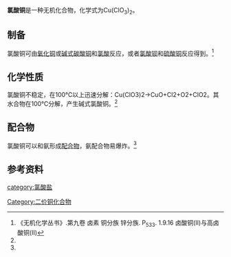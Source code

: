 {{chembox
| verifiedrevid = 
|  Name = 氯酸铜
| ImageFileL1 = Cu2+.svg
| ImageSizeL1 = 56px
| ImageFileR1 = Chlorat-Ion.svg
| ImageFile= Chlorat-Ion.svg
| ImageSize = 141px 
| ImageSizeR1 = 141px
|   ImageName = 
|   OtherNames = 氯酸铜(II)
| Section1 = {{Chembox Identifiers
|   ChemSpiderID_Ref = {{chemspidercite|correct|chemspider}}
| ChemSpiderID = 
| PubChem =
| InChI =
| InChIKey =
| SMILES = [Cu+2].[O-]Cl(=O)=O.O=Cl([O-])=O
| StdInChI_Ref = {{stdinchicite|correct|chemspider}}
| StdInChI =
| StdInChIKey_Ref = {{stdinchicite|correct|chemspider}}
| StdInChIKey = 
| CASNo = 14721-21-2
| CASNo_Ref = {{Cascite|correct|CAS}}
  }}
| Section2 = {{Chembox Properties
|   Formula = Cu(ClO<sub>3</sub>)<sub>2</sub>
|   MolarMass = 230.452（无水）<br />302.516（四水）<br />338.548（六水）
|   Appearance = 易潮解的绿色晶体<ref name=bj>《无机化合物的性质表解》.商务出版社.1957年.P<sub>145</sub>. 六水合氯酸铜</ref>
|   Density = 
|   MeltingPt = 65℃（六水）<ref name=bj />
|   BoilingPt = 
|   Solvent = 
|   SolubleOther = 易溶于水和醇<ref name=bj />
  }}
| Section7 = {{Chembox Hazards
|  EUHazardSymbol =
|  RPhrases =
|  SPhrases =
|  FlashPt = 
|  pKa = 
|  pKb = 
|  EUClass =
|  EUIndex = 
|  MainHazards = 
|  NFPA-H = 
|  NFPA-F = 
|  NFPA-R = 
|  NFPA-O = 
|  RSPhrases = 
|  Autoignition = 
|  ExploLimits = 
|  PEL = 
  }}
| Section8 = {{Chembox Related
|   Function = 
|   OtherFunctn = 
|   OtherCpds = [[高氯酸铜|高氯酸铜]]
  }}
}}
'''氯酸铜'''是一种无机化合物，化学式为Cu(ClO<sub>3</sub>)<sub>2</sub>。
==制备==
氯酸铜可由[[氧化铜|氧化铜]]或[[碱式碳酸铜|碱式碳酸铜]]和[[氯酸|氯酸]]反应，或者[[氯酸钡|氯酸钡]]和[[硫酸铜|硫酸铜]]反应得到。<ref name=c>《无机化学丛书》.第九卷 卤素 铜分族 锌分族. P<sub>533</sub>. 1.9.16 卤酸铜(II)与高卤酸铜(II)</ref>
==化学性质==
氯酸铜不稳定，在100℃以上迅速分解：Cu(ClO3)2→CuO+Cl2+O2+ClO2。其水合物在100℃分解，产生碱式氯酸铜。<ref name=c />
==配合物==
氯酸铜可以和氨形成[[配合物|配合物]]，氨配合物易爆炸。<ref name=c />
==参考资料==
{{reflist}}
{{铜化合物}}
{{氯酸盐}}
[[category:氯酸盐|category:氯酸盐]]
[[Category:二价铜化合物|Category:二价铜化合物]]